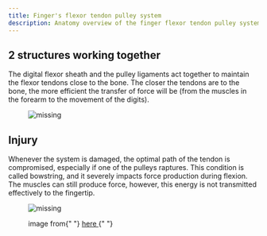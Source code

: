 ```yaml
---
title: Finger's flexor tendon pulley system
description: Anatomy overview of the finger flexor tendon pulley system
---
```



## 2 structures working together

The digital flexor sheath and the pulley ligaments act together to maintain the flexor tendons close to the bone. The closer the tendons are to the bone, the more efficient the transfer of force will be (from the muscles in the forearm to the movement of the digits).

<figure>
  <img
    src={PulleyForce}
    alt="missing"
    style={{ width: "70%", marginLeft: "15%" }}
  />
</figure>

## Injury

Whenever the system is damaged, the optimal path of the tendon is compromised, especially if one of the pulleys raptures. This condition is called bowstring, and it severely impacts force production during flexion. The muscles can still produce force, however, this energy is not transmitted effectively to the fingertip.

<figure>
  <img src={Bowstring} alt="missing" />
  <figcaption>
    <p>
      image from{" "}
      <a href="https://www.researchgate.net/figure/Schematic-representation-of-pulleys-injuries-Drawing-shows-a-normal-pulleys-b_fig2_301265695">
        here
      </a>{" "}
    </p>
  </figcaption>
</figure>
